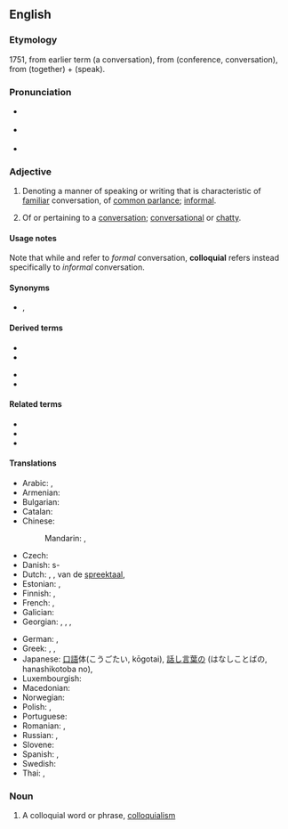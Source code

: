 {{also|col·loquial}}
==English==

===Etymology===
1751, from earlier term {{m|en|colloquy}} (a conversation), from {{etyl|la|en}} {{m|la|colloquium}} (conference, conversation), from {{m|la|con-}} (together) + {{m|la|loqui}} (speak).

===Pronunciation===
* {{a|UK}} {{IPA|/kəˈləʊ.kwi.əl/|lang=en}}
* {{a|US}} {{IPA|/kəˈloʊ.kwi.əl/|/kəˈloʊ.ki.əl/|lang=en}}
* {{audio|En-ca-colloquial.oga|Audio (Canada)|lang=en}}

===Adjective===
{{en-adj}}

# {{lb|en|linguistics}} Denoting a manner of speaking or writing that is characteristic of [[familiar]] conversation, of [[common parlance]]; [[informal]].
# Of or pertaining to a [[conversation]]; [[conversational]] or [[chatty]].

====Usage notes====
Note that while {{m|en|colloquy}} and {{m|en|colloquium}} refer to ''formal'' conversation, '''colloquial''' refers instead specifically to ''informal'' conversation.

====Synonyms====
* {{l|en|colloq.}}, {{l|en|coll.}}

====Derived terms====
{{der-top}}
* {{l|en|colloquialism}}
* {{l|en|colloquiality}}
{{der-mid}}
* {{l|en|colloquially}}
* {{l|en|colloquialness}}
{{der-bottom}}

====Related terms====
* {{l|en|colloquium}}
* {{l|en|colloquy}}
* {{l|en|slang}}

====Translations====
{{trans-top|of oral communication language}}
* Arabic: {{qualifier|Eastern Arabic}} {{t|ar|عَامِّيّ}}, {{qualifier|Western Arabic}} {{t|ar|دَارِج}}
* Armenian: {{t+|hy|խոսակցական|sc=Armn}}
* Bulgarian: {{t+|bg|разговорен|m}}
* Catalan: {{t|ca|col·loquial}}
* Chinese:
*: Mandarin: {{t+|cmn|口語|sc=Hani}}, {{t+|cmn|口语|tr=kǒuyǔ|sc=Hani}}
* Czech: {{t+|cs|hovorový}}
* Danish: {{t|da|dagligsprog}}s-
* Dutch: {{t+|nl|gemeenzaam}}, {{t+|nl|idiomatisch}}, van de [[spreektaal]], {{t+|nl|informeel}}
* Estonian: {{t+|et|kõnekeelne}}, {{t|et|argikeelne}}
* Finnish: {{t+|fi|arkikielinen}}, {{t+|fi|puhekielinen}}
* French: {{t+|fr|familier}}, {{t+|fr|parlé}}
* Galician: {{t|gl|coloquial|m|f}}
* Georgian: {{t|ka|სალაპარაკო|sc=Geor}}, {{t|ka|სალაპარაკო ენა}}, {{t+|ka|სასაუბრო}}, {{t|ka|სასაუბრო ენა}}
{{trans-mid}}
* German: {{t+|de|umgangssprachlich}}, {{t+|de|Umgang|alt=Umgangs-}} {{qualifier|noun prefix}}
* Greek: {{t+|el|κοινολεκτικός|m}}, {{t+|el|δημώδης|m|sc=Grek}}, {{t|el|καθομιλούμενος|m|sc=Grek}}
* Japanese: [[口語]]体(こうごたい, kōgotai), [[話し言葉]]の (はなしことばの, hanashikotoba no), {{t+|ja|口語|alt=口語の|tr=こうごの, kōgo-no}}
* Luxembourgish: {{t|lb|ëmgangssproochlech}}
* Macedonian: {{t|mk|разговорно|sc=Cyrl}}
* Norwegian: {{t|no|hverdagslig}}
* Polish: {{t+|pl|kolokwialny}}, {{t+|pl|potoczny}}
* Portuguese: {{t+|pt|coloquial}}
* Romanian: {{t+|ro|colocvial}}, {{t+|ro|familiar}}
* Russian: {{t+|ru|разгово́рный|m}}, {{t+|ru|нелитерату́рный|m}}
* Slovene: {{t|sl|pogovorni|m}}
* Spanish: {{t+|es|coloquial}}, {{t+|es|familiar}}
* Swedish: {{t+|sv|vardaglig}}
* Thai: {{t+|th|ภาษาปาก}}, {{t|th|ซึ่งปาก}}
{{trans-bottom}}

===Noun===
{{en-noun}}

# A colloquial word or phrase, [[colloquialism]]
